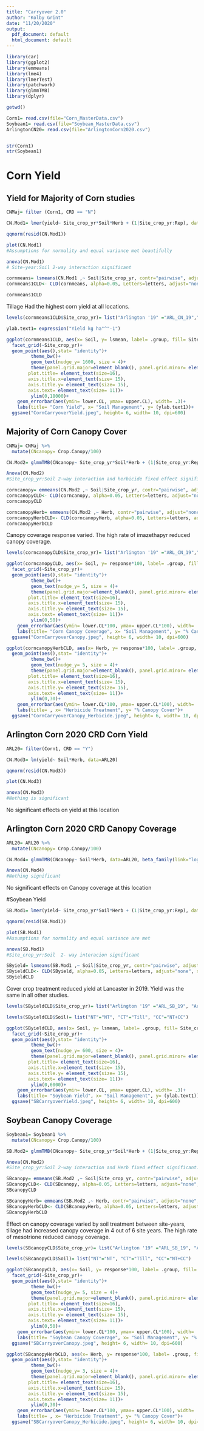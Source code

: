---
title: "Carryover 2.0"
author: "Kolby Grint"
date: "11/20/2020"
output:
  pdf_document: default
  html_document: default
---


```{r, include= FALSE}
library(car)
library(ggplot2)
library(emmeans)
library(lme4)
library(lmerTest)
library(patchwork)
library(glmmTMB)
library(dplyr)

```

```{r}
getwd()

Corn1= read.csv(file="Corn_MasterData.csv")
Soybean1= read.csv(file="Soybean_MasterData.csv")
ArlingtonCN20= read.csv(file="ArlingtonCorn2020.csv")


str(Corn1)
str(Soybean1)
```


# Corn Yield

## Yield for Majority of Corn studies
```{r}
CNMaj= filter (Corn1, CRD == "N")

CN.Mod1= lmer(yield~ Site_crop_yr*Soil*Herb + (1|Site_crop_yr:Rep), data=CNMaj)

qqnorm(resid(CN.Mod1))

plot(CN.Mod1)
#Assumptions for normality and equal variance met beautifully

anova(CN.Mod1)
# Site-year:Soil 2-way interaction significant

cornmeans= lsmeans(CN.Mod1 ,~ Soil|Site_crop_yr, contr="pairwise", adjust="none", type="response")
cornmeans1CLD<- CLD(cornmeans, alpha=0.05, Letters=letters, adjust="none", sort=TRUE, reverse=TRUE)

cornmeans1CLD
```
Tillage Had the highest corn yield at all locations.

```{r}
levels(cornmeans1CLD$Site_crop_yr)= list("Arlington '19" ="ARL_CN_19","Havelock '19"="HAV_CN_19", "Havelock '20"="HAV_CN_20", "Lancaster '19"="LAN_CN_19", "Lancaster '20"="LAN_CN_20")

ylab.text1= expression("Yield kg ha"^"-1")

ggplot(cornmeans1CLD, aes(x= Soil, y= lsmean, label= .group, fill= Site_crop_yr))+
  facet_grid(~Site_crop_yr)+      
  geom_point(aes(),stat= "identity")+
         theme_bw()+
         geom_text(nudge_y= 1600, size = 4)+
         theme(panel.grid.major=element_blank(), panel.grid.minor= element_blank(),
        plot.title= element_text(size=16),
        axis.title.x=element_text(size= 15),
        axis.title.y= element_text(size= 15),
        axis.text= element_text(size= 11))+
         ylim(0,18000)+
    geom_errorbar(aes(ymin= lower.CL, ymax= upper.CL), width= .3)+
    labs(title= "Corn Yield", x= "Soil Management", y= (ylab.text1))+
  ggsave("CornCarryoverYield.jpeg", height= 6, width= 10, dpi=600)
```


## Majority of Corn Canopy Cover
```{r}
CNMaj= CNMaj %>%
  mutate(CNcanopy= Crop.Canopy/100)

CN.Mod2= glmmTMB(CNcanopy~ Site_crop_yr*Soil*Herb + (1|Site_crop_yr:Rep), data=CNMaj, beta_family(link="logit"))

Anova(CN.Mod2)
#Site_crop_yr:Soil 2-way interaction and herbicide fixed effect significant

corncanopy= emmeans(CN.Mod2 ,~ Soil|Site_crop_yr, contr="pairwise", adjust="none", type="response")
corncanopyCLD<- CLD(corncanopy, alpha=0.05, Letters=letters, adjust="none", sort=TRUE, reverse=TRUE)
corncanopyCLD

corncanopyHerb= emmeans(CN.Mod2 ,~ Herb, contr="pairwise", adjust="none", type="response")
corncanopyHerbCLD<- CLD(corncanopyHerb, alpha=0.05, Letters=letters, adjust="none", sort=TRUE, reverse=TRUE)
corncanopyHerbCLD
```
Canopy coverage response varied.
The high rate of imazethapyr reduced canopy coverage.

```{r}
levels(corncanopyCLD$Site_crop_yr)= list("Arlington '19" ="ARL_CN_19","Havelock '19"="HAV_CN_19", "Havelock '20"="HAV_CN_20", "Lancaster '19"="LAN_CN_19", "Lancaster '20"="LAN_CN_20")

ggplot(corncanopyCLD, aes(x= Soil, y= response*100, label= .group, fill= Site_crop_yr))+
  facet_grid(~Site_crop_yr)+      
  geom_point(aes(),stat= "identity")+
         theme_bw()+
         geom_text(nudge_y= 5, size = 4)+
         theme(panel.grid.major=element_blank(), panel.grid.minor= element_blank(),
        plot.title= element_text(size=16),
        axis.title.x=element_text(size= 15),
        axis.title.y= element_text(size= 15),
        axis.text= element_text(size= 11))+
         ylim(0,50)+
    geom_errorbar(aes(ymin= lower.CL*100, ymax= upper.CL*100), width= .3)+
    labs(title= "Corn Canopy Coverage", x= "Soil Management", y= "% Canopy Cover")+
  ggsave("CornCarryoverCanopy.jpeg", height= 6, width= 10, dpi=600)
```

```{r}
ggplot(corncanopyHerbCLD, aes(x= Herb, y= response*100, label= .group, fill= Herb))+
  geom_point(aes(),stat= "identity")+
         theme_bw()+
         geom_text(nudge_y= 5, size = 4)+
         theme(panel.grid.major=element_blank(), panel.grid.minor= element_blank(),
        plot.title= element_text(size=16),
        axis.title.x=element_text(size= 15),
        axis.title.y= element_text(size= 15),
        axis.text= element_text(size= 11))+
         ylim(0,30)+
    geom_errorbar(aes(ymin= lower.CL*100, ymax= upper.CL*100), width= .3)+
    labs(title= , x= "Herbicide Treatment", y= "% Canopy Cover")+
  ggsave("CornCarryoverCanopy_Herbicide.jpeg", height= 6, width= 10, dpi=600)
```


## Arlington Corn 2020 CRD Corn Yield
```{r}
ARL20= filter(Corn1, CRD == "Y")

CN.Mod3= lm(yield~ Soil*Herb, data=ARL20)

qqnorm(resid(CN.Mod3))

plot(CN.Mod3)

anova(CN.Mod3)
#Nothing is significant
```
No significant effects on yield at this location

## Arlington Corn 2020 CRD Canopy Coverage
```{r}
ARL20= ARL20 %>%
  mutate(CNcanopy= Crop.Canopy/100)

CN.Mod4= glmmTMB(CNcanopy~ Soil*Herb, data=ARL20, beta_family(link="logit"))

Anova(CN.Mod4)
#Nothing significant
```
No significant effects on Canopy coverage at this location


#Soybean Yield 
```{r}
SB.Mod1= lmer(yield~ Site_crop_yr*Soil*Herb + (1|Site_crop_yr:Rep), data=Soybean1)

qqnorm(resid(SB.Mod1))

plot(SB.Mod1)
#Assumptions for normality and equal variance are met

anova(SB.Mod1)
#Site_crop_yr:Soil  2- way interacion significant

SByield= lsmeans(SB.Mod1 ,~ Soil|Site_crop_yr, contr="pairwise", adjust="none", type="response")
SByieldCLD<- CLD(SByield, alpha=0.05, Letters=letters, adjust="none", sort=TRUE, reverse=TRUE)
SByieldCLD
```
Cover crop treatment reduced yield at Lancaster in 2019. Yield was the same in all other studies.

```{r}
levels(SByieldCLD$Site_crop_yr)= list("Arlington '19" ="ARL_SB_19", "Arlington '20"="ARL_SB_20", "Havelock '19"="HAV_SB_19", "Havelock '20"="HAV_SB_20", "Lancaster '19"="LAN_SB_19", "Lancaster '20"="LAN_SB_20")

levels(SByieldCLD$Soil)= list("NT"="NT", "CT"="Till", "CC"="NT+CC")

ggplot(SByieldCLD, aes(x= Soil, y= lsmean, label= .group, fill= Site_crop_yr))+
  facet_grid(~Site_crop_yr)+      
  geom_point(aes(),stat= "identity")+
         theme_bw()+
         geom_text(nudge_y= 600, size = 4)+
         theme(panel.grid.major=element_blank(), panel.grid.minor= element_blank(),
        plot.title= element_text(size=16),
        axis.title.x=element_text(size= 15),
        axis.title.y= element_text(size= 15),
        axis.text= element_text(size= 11))+
         ylim(0,6000)+
    geom_errorbar(aes(ymin= lower.CL, ymax= upper.CL), width= .3)+
    labs(title= "Soybean Yield", x= "Soil Management", y= (ylab.text1))+
  ggsave("SBCarryoverYield.jpeg", height= 6, width= 10, dpi=600)
```


## Soybean Canopy Coverage
```{r}
Soybean1= Soybean1 %>%
  mutate(CNcanopy= Crop.Canopy/100)

SB.Mod2= glmmTMB(CNcanopy~ Site_crop_yr*Soil*Herb + (1|Site_crop_yr:Rep), data=Soybean1, beta_family(link="logit"))

Anova(CN.Mod2)
#Site_crop_yr:Soil 2-way interaction and Herb fixed effect significant.

SBcanopy= emmeans(SB.Mod2 ,~ Soil|Site_crop_yr, contr="pairwise", adjust="none", type="response")
SBcanopyCLD<- CLD(SBcanopy, alpha=0.05, Letters=letters, adjust="none", sort=TRUE, reverse=TRUE)
SBcanopyCLD

SBcanopyHerb= emmeans(SB.Mod2 ,~ Herb, contr="pairwise", adjust="none", type="response")
SBcanopyHerbCLD<- CLD(SBcanopyHerb, alpha=0.05, Letters=letters, adjust="none", sort=TRUE, reverse=TRUE)
SBcanopyHerbCLD
```
Effect on canopy coverage varied by soil treatment between site-years, tillage had increased canopy coverage in 4 out of 6 site years.
The high rate of mesotrione reduced canopy coverage.


```{r}
levels(SBcanopyCLD$Site_crop_yr)= list("Arlington '19" ="ARL_SB_19", "Arlington '20"="ARL_SB_20", "Havelock '19"="HAV_SB_19", "Havelock '20"="HAV_SB_20", "Lancaster '19"="LAN_SB_19", "Lancaster '20"="LAN_SB_20")

levels(SBcanopyCLD$Soil)= list("NT"="NT", "CT"="Till", "CC"="NT+CC")

ggplot(SBcanopyCLD, aes(x= Soil, y= response*100, label= .group, fill= Site_crop_yr))+
  facet_grid(~Site_crop_yr)+      
  geom_point(aes(),stat= "identity")+
         theme_bw()+
         geom_text(nudge_y= 5, size = 4)+
         theme(panel.grid.major=element_blank(), panel.grid.minor= element_blank(),
        plot.title= element_text(size=16),
        axis.title.x=element_text(size= 15),
        axis.title.y= element_text(size= 15),
        axis.text= element_text(size= 11))+
         ylim(0,50)+
    geom_errorbar(aes(ymin= lower.CL*100, ymax= upper.CL*100), width= .3)+
    labs(title= "Soybean Canopy Coverage", x= "Soil Management", y= "% Canopy Cover")+
  ggsave("SBCarryoverCanopy.jpeg", height= 6, width= 10, dpi=600)
```

```{r}
ggplot(SBcanopyHerbCLD, aes(x= Herb, y= response*100, label= .group, fill= Herb))+
  geom_point(aes(),stat= "identity")+
         theme_bw()+
         geom_text(nudge_y= 3, size = 4)+
         theme(panel.grid.major=element_blank(), panel.grid.minor= element_blank(),
        plot.title= element_text(size=16),
        axis.title.x=element_text(size= 15),
        axis.title.y= element_text(size= 15),
        axis.text= element_text(size= 11))+
         ylim(0,30)+
    geom_errorbar(aes(ymin= lower.CL*100, ymax= upper.CL*100), width= .3)+
    labs(title= , x= "Herbicide Treatment", y= "% Canopy Cover")+
  ggsave("SBCarryoverCanopy_Herbicide.jpeg", height= 6, width= 10, dpi=600)
```

